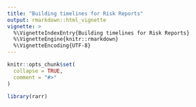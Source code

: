 ```yaml
---
title: "Building timelines for Risk Reports"
output: rmarkdown::html_vignette
vignette: >
  %\VignetteIndexEntry{Building timelines for Risk Reports}
  %\VignetteEngine{knitr::rmarkdown}
  %\VignetteEncoding{UTF-8}
---
```


```r
knitr::opts_chunk$set(
  collapse = TRUE,
  comment = "#>"
)
```

```r
library(rarr)
```
